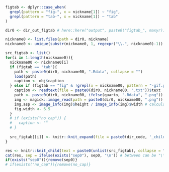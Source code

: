 
```r

figtab <- dplyr::case_when(
  grepl(pattern = "fig-", x = nickname[1]) ~ "fig",
  grepl(pattern = "tab-", x = nickname[1]) ~ "tab"
)

dir0 <- dir_out_figtab # here::here("output", paste0("figtab_", maxyr)) # 

nickname0 <- list.files(path = dir0, nickname)
nickname0 <- unique(substr(nickname0, 1, regexpr("\\.", nickname0)-1))

src_figtab <- list()
for(i in 1:length(nickname0)){
  nickname00 <- nickname0[i]
  if (figtab == "tab"){
    path <- paste0(dir0, nickname00, ".Rdata", collapse = "")
    load(path) 
    caption <- obj$caption
  } else if (figtab == "fig" & !grepl(x = nickname00, pattern = "-gif.gif")) {
    caption <- readtext(file = paste0(dir0, nickname00, ".txt"))$text
    path <- paste0(dir0, nickname00, ifelse(quarto, ".Rdata", ".png"))
    img <- magick::image_read(path = paste0(dir0, nickname00, ".png")) # read the image using the magic library
    img.asp <- image_info(img)$height / image_info(img)$width # calculate the figures aspect ratio
    fig.width <- 6.5
  }
  # if (exists("no_cap")) {
  #   caption <- ""
  # }
  
  src_figtab[[i]] <- knitr::knit_expand(file = paste0(dir_code, '_child_report_',figtab,'.Rmd'))
}

res <- knitr::knit_child(text = paste0(unlist(src_figtab), collapse = ""), quiet = TRUE)
cat(res, sep = ifelse(exists("sep0"), sep0, '\n')) # between can be "\\pagebreak" or similar
if(exists("sep0")){remove(sep0)}
# if(exists("no_cap")){remove(no_cap)}
```
